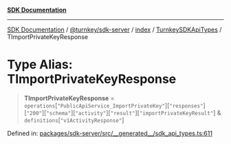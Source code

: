 [**SDK Documentation**](../../../../../../README.mdx)

***

[SDK Documentation](../../../../../../packages.mdx) / [@turnkey/sdk-server](../../../../README.mdx) / [index](../../../README.mdx) / [TurnkeySDKApiTypes](../README.mdx) / TImportPrivateKeyResponse

# Type Alias: TImportPrivateKeyResponse

> **TImportPrivateKeyResponse** = `operations`\[`"PublicApiService_ImportPrivateKey"`\]\[`"responses"`\]\[`"200"`\]\[`"schema"`\]\[`"activity"`\]\[`"result"`\]\[`"importPrivateKeyResult"`\] & `definitions`\[`"v1ActivityResponse"`\]

Defined in: [packages/sdk-server/src/\_\_generated\_\_/sdk\_api\_types.ts:611](https://github.com/tkhq/sdk/blob/078f5423e923fbd1d7fd39440402d7f01d09c3d0/packages/sdk-server/src/__generated__/sdk_api_types.ts#L611)
